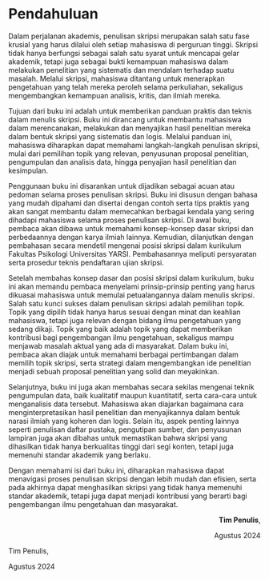 # **Pendahuluan** {.unnumbered}

Dalam perjalanan akademis, penulisan skripsi merupakan salah satu fase krusial yang harus dilalui oleh setiap mahasiswa di perguruan tinggi. Skripsi tidak hanya berfungsi sebagai salah satu syarat untuk mencapai gelar akademik, tetapi juga sebagai bukti kemampuan mahasiswa dalam melakukan penelitian yang sistematis dan mendalam terhadap suatu masalah. Melalui skripsi, mahasiswa ditantang untuk menerapkan pengetahuan yang telah mereka peroleh selama perkuliahan, sekaligus mengembangkan kemampuan analisis, kritis, dan ilmiah mereka.

Tujuan dari buku ini adalah untuk memberikan panduan praktis dan teknis dalam menulis skripsi. Buku ini dirancang untuk membantu mahasiswa dalam merencanakan, melakukan dan menyajikan hasil penelitian mereka dalam bentuk skripsi yang sistematis dan logis. Melalui panduan ini, mahasiswa diharapkan dapat memahami langkah-langkah penulisan skripsi, mulai dari pemilihan topik yang relevan, penyusunan proposal penelitian, pengumpulan dan analisis data, hingga penyajian hasil penelitian dan kesimpulan.

Penggunaan buku ini disarankan untuk dijadikan sebagai acuan atau pedoman selama proses penulisan skripsi. Buku ini disusun dengan bahasa yang mudah dipahami dan disertai dengan contoh serta tips praktis yang akan sangat membantu dalam memecahkan berbagai kendala yang sering dihadapi mahasiswa selama proses penulisan skripsi. Di awal buku, pembaca akan dibawa untuk memahami konsep-konsep dasar skripsi dan perbedaannya dengan karya ilmiah lainnya. Kemudian, dilanjutkan dengan pembahasan secara mendetil mengenai posisi skripsi dalam kurikulum Fakultas Psikologi Universitas YARSI. Pembahasannya meliputi persyaratan serta prosedur teknis pendaftaran ujian skripsi.

Setelah membahas konsep dasar dan posisi skripsi dalam kurikulum, buku ini akan memandu pembaca menyelami prinsip-prinsip penting yang harus dikuasai mahasiswa untuk memulai petualangannya dalam menulis skripsi. Salah satu kunci sukses dalam penulisan skripsi adalah pemilihan topik. Topik yang dipilih tidak hanya harus sesuai dengan minat dan keahlian mahasiswa, tetapi juga relevan dengan bidang ilmu pengetahuan yang sedang dikaji. Topik yang baik adalah topik yang dapat memberikan kontribusi bagi pengembangan ilmu pengetahuan, sekaligus mampu menjawab masalah aktual yang ada di masyarakat. Dalam buku ini, pembaca akan diajak untuk memahami berbagai pertimbangan dalam memilih topik skripsi, serta strategi dalam mengembangkan ide penelitian menjadi sebuah proposal penelitian yang solid dan meyakinkan.

Selanjutnya, buku ini juga akan membahas secara sekilas mengenai teknik pengumpulan data, baik kualitatif maupun kuantitatif, serta cara-cara untuk menganalisis data tersebut. Mahasiswa akan diajarkan bagaimana cara menginterpretasikan hasil penelitian dan menyajikannya dalam bentuk narasi ilmiah yang koheren dan logis. Selain itu, aspek penting lainnya seperti penulisan daftar pustaka, pengutipan sumber, dan penyusunan lampiran juga akan dibahas untuk memastikan bahwa skripsi yang dihasilkan tidak hanya berkualitas tinggi dari segi konten, tetapi juga memenuhi standar akademik yang berlaku.

Dengan memahami isi dari buku ini, diharapkan mahasiswa dapat menavigasi proses penulisan skripsi dengan lebih mudah dan efisien, serta pada akhirnya dapat menghasilkan skripsi yang tidak hanya memenuhi standar akademik, tetapi juga dapat menjadi kontribusi yang berarti bagi pengembangan ilmu pengetahuan dan masyarakat.  \   

 
::: {.content-visible when-format="html"}

```{=html}
<p style="text-align: right;">

<strong>Tim Penulis</strong>,

</p>

<p style="text-align: right;">

Agustus 2024

</p>
```

:::

::: {.content-visible when-format="pdf"}

Tim Penulis,

Agustus 2024

:::
